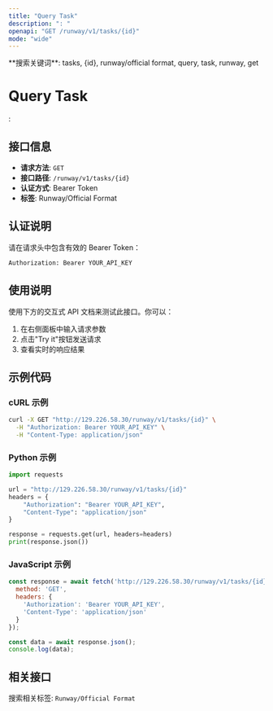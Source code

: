 ```yaml
---
title: "Query Task"
description: ": "
openapi: "GET /runway/v1/tasks/{id}"
mode: "wide"
---
```


<Info>
**搜索关键词**: tasks, {id}, runway/official format, query, task, runway, get
</Info>

# Query Task

: 

## 接口信息

- **请求方法**: `GET`
- **接口路径**: `/runway/v1/tasks/{id}`
- **认证方式**: Bearer Token
- **标签**: Runway/Official Format

## 认证说明

请在请求头中包含有效的 Bearer Token：

```bash
Authorization: Bearer YOUR_API_KEY
```

## 使用说明

使用下方的交互式 API 文档来测试此接口。你可以：

1. 在右侧面板中输入请求参数
2. 点击"Try it"按钮发送请求
3. 查看实时的响应结果

## 示例代码

### cURL 示例

```bash
curl -X GET "http://129.226.58.30/runway/v1/tasks/{id}" \
  -H "Authorization: Bearer YOUR_API_KEY" \
  -H "Content-Type: application/json"
```

### Python 示例

```python
import requests

url = "http://129.226.58.30/runway/v1/tasks/{id}"
headers = {
    "Authorization": "Bearer YOUR_API_KEY",
    "Content-Type": "application/json"
}

response = requests.get(url, headers=headers)
print(response.json())
```

### JavaScript 示例

```javascript
const response = await fetch('http://129.226.58.30/runway/v1/tasks/{id}', {
  method: 'GET',
  headers: {
    'Authorization': 'Bearer YOUR_API_KEY',
    'Content-Type': 'application/json'
  }
});

const data = await response.json();
console.log(data);
```

## 相关接口

搜索相关标签: `Runway/Official Format`

